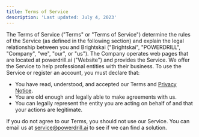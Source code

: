 ```yaml
---
title: Terms of Service
description: 'Last updated: July 4, 2023'
---
```


The Terms of Service ("Terms" or "Terms of Service") determine the rules of the Service (as defined in the following section) and explain the legal relationship between you and Brightskai ("Brightskai", "POWERDRILL", "Company", "we", "our", or "us"). The Company operates web pages that are located at powerdrill.ai ("Website") and provides the Service. We offer the Service to help professional entities with their business. To use the Service or register an account, you must declare that:

- You have read, understood, and accepted our Terms and [Privacy Notice](/legal/privacy-notice).
- You are old enough and legally able to make agreements with us.
- You can legally represent the entity you are acting on behalf of and that your actions are legitimate.

If you do not agree to our Terms, you should not use our Service. You can email us at service@powerdrill.ai to see if we can find a solution.

